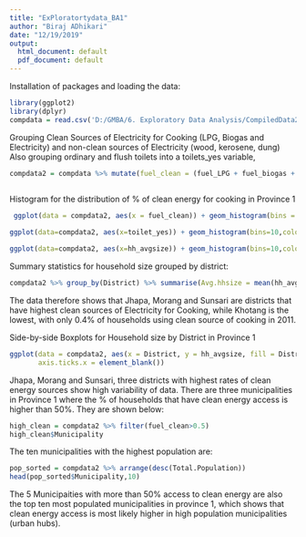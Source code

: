 ---
title: "ExPloratortydata_BA1"
author: "Biraj ADhikari"
date: "12/19/2019"
output:
  html_document: default
  pdf_document: default
---

Installation of packages and loading the data:
```{r}
library(ggplot2)
library(dplyr)
compdata = read.csv('D:/GMBA/6. Exploratory Data Analysis/CompiledData2.csv', header = TRUE, sep = ",")
```

Grouping Clean Sources of Electricity for Cooking (LPG, Biogas and Electricity) and non-clean sources of Electricity (wood, kerosene, dung)
Also grouping ordinary and flush toilets into a toilets_yes variable,

```{r}
compdata2 = compdata %>% mutate(fuel_clean = (fuel_LPG + fuel_biogas + fuel_elect)) %>% mutate(fuel_nclean = (fuel_wood + fuel_kero + fuel_dung)) %>% mutate(toilet_yes = toilet_fl + toilet_ord)
                                                                             
```

Histogram for the distribution of % of clean energy for cooking in Province 1
```{r}
 ggplot(data = compdata2, aes(x = fuel_clean)) + geom_histogram(bins = 10, color = "darkblue", fill = "lightblue") + ggtitle("Distribution of % of households that use clean Energy for cooking per district in Province 1")

ggplot(data=compdata2, aes(x=toilet_yes)) + geom_histogram(bins=10,color="green", fill= "lightgreen") + ggtitle ("Distribution of % of households that have toilets per district in province 1")

ggplot(data=compdata2, aes(x=hh_avgsize)) + geom_histogram(bins=10,color="yellow", fill= "blue") + ggtitle ("Distribution of household size for Province 1")

```

Summary statistics for household size grouped by district:
```{r}
compdata2 %>% group_by(District) %>% summarise(Avg.hhsize = mean(hh_avgsize)) %>% arrange(desc(Avg.hhsize))
```

The data therefore shows that Jhapa, Morang and Sunsari are districts that have highest clean sources of Electricity for Cooking, while Khotang is the lowest, with only 0.4% of households using clean source of cooking in 2011.

Side-by-side Boxplots for Household size by District in Province 1
```{r}
ggplot(data = compdata2, aes(x = District, y = hh_avgsize, fill = District)) + geom_boxplot() + ggtitle("Side-by-side boxplots of Household size by District") + theme(legend.position = "right") +theme(axis.title.x = element_blank(), axis.text.x=element_blank(),
       axis.ticks.x = element_blank())
```

Jhapa, Morang and Sunsari, three districts with highest rates of clean energy sources show high variability of data. There are three municipalities in Province 1 where the % of households that have clean energy access is higher than 50%. They are shown below:

```{r}
high_clean = compdata2 %>% filter(fuel_clean>0.5)
high_clean$Municipality
```

The ten municipalities with the highest population are:

```{r}
pop_sorted = compdata2 %>% arrange(desc(Total.Population))
head(pop_sorted$Municipality,10)
```


The 5 Municipaities with more than 50% access to clean energy are also the top ten most populated municipalities in province 1, which shows that clean energy access is most likely higher in high population municipalities (urban hubs). 